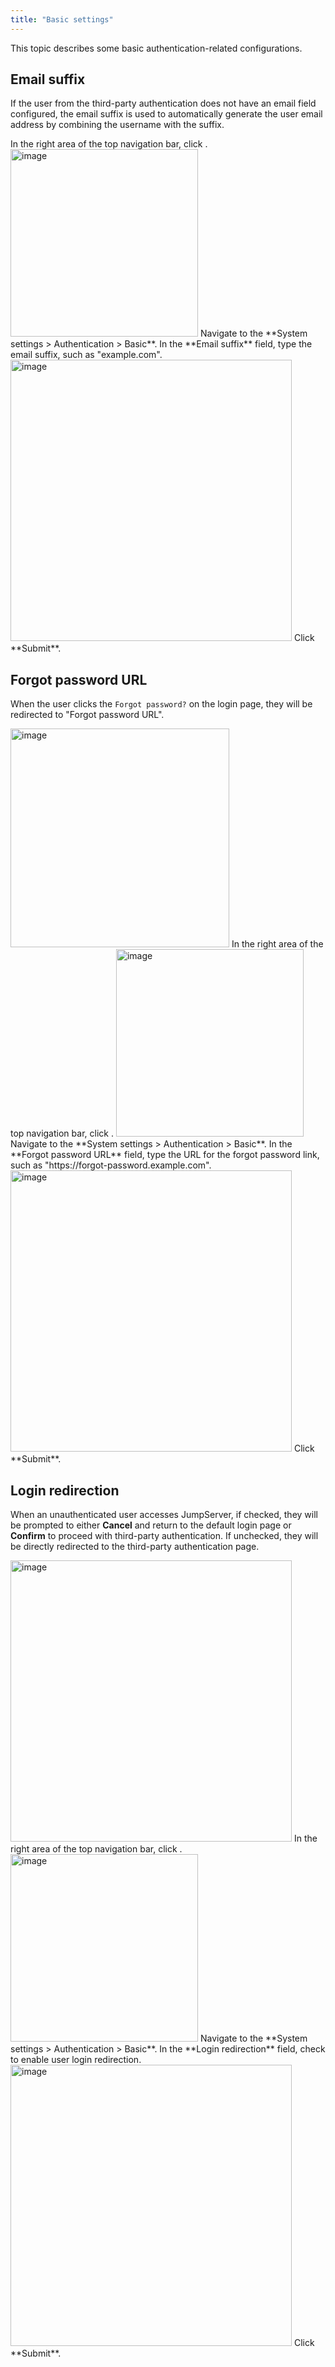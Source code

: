 ```yaml
---
title: "Basic settings"
---
```


This topic describes some basic authentication-related configurations.

## Email suffix

If the user from the third-party authentication does not have an email field configured, the email suffix is used to automatically generate the user email address by combining the username with the suffix.

<Steps>

<Step>
In the right area of the top navigation bar, click <Icon icon="settings" />.

<Frame>
<img src="/images/docs/navs/nav-settings.png" alt="image" width="300"/>
</Frame>
</Step>

<Step>
Navigate to the **System settings > Authentication > Basic**.
</Step>

<Step>
In the **Email suffix** field, type the email suffix, such as "example.com".
<Frame>
<img src="/images/docs/admin-guides/system-settings/auth/basic-email-suffix.png" alt="image" width="450"/>
</Frame>
</Step>

<Step>
Click **Submit**.
</Step>

</Steps>

## Forgot password URL

When the user clicks the `Forgot password?` on the login page, they will be redirected to "Forgot password URL".
<Frame>
<img src="/images/docs/admin-guides/system-settings/auth/login-page-forgot-password.png" alt="image" width="350"/>
</Frame>

<Steps>

<Step>
In the right area of the top navigation bar, click <Icon icon="settings" />.

<Frame>
<img src="/images/docs/navs/nav-settings.png" alt="image" width="300"/>
</Frame>
</Step>

<Step>
Navigate to the **System settings > Authentication > Basic**.
</Step>

<Step>
In the **Forgot password URL** field, type the URL for the forgot password link, such as "https://&#8203;forgot-password.example.com".
<Frame>
<img src="/images/docs/admin-guides/system-settings/auth/basic-forgot-password.png" alt="image" width="450"/>
</Frame>
</Step>

<Step>
Click **Submit**.
</Step>

</Steps>

## Login redirection
When an unauthenticated user accesses JumpServer, if checked, they will be prompted to either **Cancel** and return to the default login page or **Confirm** to proceed with third-party authentication. If unchecked, they will be directly redirected to the third-party authentication page.
<Frame>
<img src="/images/docs/admin-guides/system-settings/auth/redirection-page.png" alt="image" width="450"/>
</Frame>

<Steps>

<Step>
In the right area of the top navigation bar, click <Icon icon="settings" />.

<Frame>
<img src="/images/docs/navs/nav-settings.png" alt="image" width="300"/>
</Frame>

</Step>

<Step>
Navigate to the **System settings > Authentication > Basic**.
</Step>

<Step>
In the **Login redirection** field, check to enable user login redirection.
<Frame>
<img src="/images/docs/admin-guides/system-settings/auth/basic-login-redirection.png" alt="image" width="450"/>
</Frame>
</Step>

<Step>
Click **Submit**.
</Step>

</Steps>